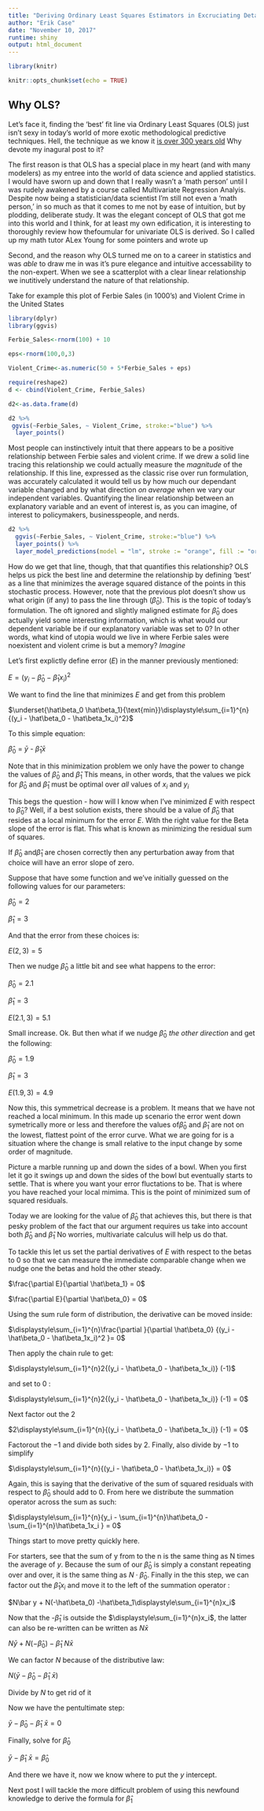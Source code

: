 ---
title: "Deriving Ordinary Least Squares Estimators in Excruciating Detail (Part 1)"
author: "Erik Case"
date: "November 10, 2017"
runtime: shiny
output: html_document
---

```{r setup, include=FALSE}
library(knitr)

knitr::opts_chunk$set(echo = TRUE)
```

## Why OLS?

Let's face it, finding the 'best' fit line via Ordinary Least Squares (OLS) just isn't sexy in today's world of more exotic methodological predictive techniques. Hell, the technique as we know it [is over 300 years old](http://www.stat.cmu.edu/~cshalizi/rmarkdown/rmarkdown.Rmd) Why devote my inagural post to it? 

The first reason is that OLS has a special place in my heart (and with many modelers) as my entree into the world of data science and applied statistics. I would have sworn up and down that I really wasn't a 'math person' until I was rudely awakened by a course called Multivariate Regression Analyis. Despite now being a statistician/data scientist I'm still not even a 'math person,' in so much as that it comes to me not by ease of intuition, but by plodding, deliberate study. It was the elegant concept of OLS that got me into this world and I think, for at least my own edification, it is interesting to thoroughly review how thefoumular for univariate OLS is derived. So I called up my math tutor ALex Young for some pointers and wrote up

Second, and the reason why OLS turned me on to a career in statistics and was *able* to draw me in was it's pure elegance and intuitive accessability to the non-expert. When we see a scatterplot with a clear linear relationship we inutitively understand the nature of that relationship.

Take for example this plot of Ferbie Sales (in 1000's) and Violent Crime in the United States

```{r,echo=FALSE}
library(dplyr)
library(ggvis)

Ferbie_Sales<-rnorm(100) + 10

eps<-rnorm(100,0,3)

Violent_Crime<-as.numeric(50 + 5*Ferbie_Sales + eps)

require(reshape2)
d <- cbind(Violent_Crime, Ferbie_Sales)

d2<-as.data.frame(d)

d2 %>%
 ggvis(~Ferbie_Sales, ~ Violent_Crime, stroke:="blue") %>%
  layer_points()
```


Most people can instinctively intuit that there appears to be a positive relationship between Ferbie sales and violent crime. If we drew a solid line tracing this relationship we could actually measure the *magnitude* of the relationship. If this line, expressed as the classic rise over run formulation, was accurately calculated it would tell us by how much our dependant variable changed and by what direction *on average* when we vary our independent variables. Quantifying the linear relationship between an explanatory variable and an event of interest is, as you can imagine, of interest to policymakers, businesspeople, and nerds.

```{r,echo=FALSE, warning=FALSE}

d2 %>% 
  ggvis(~Ferbie_Sales, ~ Violent_Crime, stroke:="blue") %>%
  layer_points() %>%
  layer_model_predictions(model = "lm", stroke := "orange", fill := "orange")
```

How do we get that line, though, that that quantifies this relationship? OLS helps us pick the best line and determine the relationship by defining 'best' as a line that minimizes the average squared distance of the points in this stochastic process. However, note that the previous plot doesn't show us what origin (if any) to pass the line through ($\hat\beta_0$). This is the topic of today's formulation. The oft ignored and slightly maligned estimate for $\hat\beta_0$ does actually yield some interesting information, which is what would our dependent variable be if our explanatory variable was set to 0? In other words, what kind of utopia would we live in where Ferbie sales were noexistent and violent crime is but a memory? *Imagine*

Let's first explictly define error ($E$) in the manner previously mentioned:

$E = {(y_i - \hat\beta_0 - \hat\beta_1x_i)^2}$

We want to find the line that minimizes $E$ and get from this problem

  $\underset{\hat\beta_0 \hat\beta_1}{\text{min}}\displaystyle\sum_{i=1}^{n}{(y_i - \hat\beta_0 - \hat\beta_1x_i)^2}$


To this simple equation:

$\hat\beta_0$ = $\bar{y}$ - $\hat\beta_1 \bar{x}$


Note that in this minimization problem we only have the power to change the values of $\hat\beta_0$ and $\hat\beta_1$ This means, in other words, that the values we pick for $\hat\beta_0$ and $\hat\beta_1$ must be optimal over *all* values of $x_i$ and $y_i$

This begs the question - how will I know when I've minimized $E$ with respect to $\hat\beta_0$? Well, if a best solution exists, there should be a value of $\hat\beta_0$ that resides at a local minimum for the error $E$. With the right value for the Beta slope of the error is flat. This what is known as minimizing the residual sum of squares.

If $\hat\beta_0$ and$\hat\beta_1$ are chosen correctly then any perturbation away from that choice will have an error slope of zero.

Suppose that have some function and we've initially guessed on the following values for our parameters:

$\hat\beta_0 = 2$

$\hat\beta_1 = 3$

And that the error from these choices is:

$E(2,3) = 5$

Then we nudge $\hat\beta_0$ a little bit and see what happens to the error:

$\hat\beta_0 = 2.1$

$\hat\beta_1 = 3$

$E(2.1,3) = 5.1$

Small increase. Ok. But then what if we nudge $\hat\beta_0$ *the other direction* and get the following:

$\hat\beta_0 = 1.9$

$\hat\beta_1 = 3$

$E(1.9,3) = 4.9$

Now this, this symmetrical decrease is a problem. It means that we have not reached a local minimum. In this made up scenario the error went down symetrically more or less and therefore the values of$\hat\beta_0$ and $\hat\beta_1$ are  not on the lowest, flattest point of the error curve. What we are going for is a situation where the change is small relative to the input change by some order of magnitude.

Picture a marble running up and down the sides of a bowl. When you first let it go it swings up and down the sides of the bowl but eventually starts to settle. That is where you want  your error fluctations to be. That is where you have reached your local mimima. This is the point of minimized sum of squared residuals.

Today we are looking for the value of $\hat\beta_0$ that achieves this, but there is that pesky problem of the fact that our argument requires us take into account both $\hat\beta_0$ and $\hat\beta_1$ No worries, multivariate calculus will help us do that.

To tackle this let us set the partial derivatives of $E$ with respect to the betas to 0 so that we can measure the immediate comparable change when we nudge one the betas and hold the other steady.

$\frac{\partial E}{\partial \hat\beta_1} = 0$


$\frac{\partial E}{\partial \hat\beta_0} = 0$

Using the sum rule form of distribution, the derivative can be moved inside:

 $\displaystyle\sum_{i=1}^{n}\frac{\partial }{\partial \hat\beta_0} {(y_i - \hat\beta_0 - \hat\beta_1x_i)^2 }= 0$

Then apply the chain rule to get:

$\displaystyle\sum_{i=1}^{n}2{(y_i - \hat\beta_0 - \hat\beta_1x_i)} (-1)$

and set to 0 :

$\displaystyle\sum_{i=1}^{n}2{(y_i - \hat\beta_0 - \hat\beta_1x_i)} (-1) = 0$

Next factor out the 2

$2\displaystyle\sum_{i=1}^{n}{(y_i - \hat\beta_0 - \hat\beta_1x_i)} (-1) = 0$

Factorout the $-1$ and divide both sides by $2$. Finally, also divide by $-1$ to simplify 

$\displaystyle\sum_{i=1}^{n}{(y_i - \hat\beta_0 - \hat\beta_1x_i)}  = 0$

Again, this is saying that the derivative of the sum of squared residuals with respect to $\hat\beta_0$ should add to 0. From here we distribute the summation operator across the sum as such:


$\displaystyle\sum_{i=1}^{n}{y_i - \sum_{i=1}^{n}\hat\beta_0 - \sum_{i=1}^{n}\hat\beta_1x_i }  = 0$


Things start to move pretty quickly here. 

For starters, see that the sum of y from to the n is the same thing as N times the average of $y$. Because the sum of our $\hat\beta_0$  is simply a constant repeating over and over, it is the same thing as $N \cdot \hat\beta_0$. Finally in the this step, we can factor out the  $\hat\beta_1x_i$ and move it to the left of the summation operator :

$N\bar y + N(-\hat\beta_0)  -\hat\beta_1\displaystyle\sum_{i=1}^{n}x_i$

Now that the -$\hat\beta_1$ is outside the $\displaystyle\sum_{i=1}^{n}x_i$, the latter can also be re-written can be written as $N\bar x$


$N\bar y + N(-\hat\beta_0)  -\hat\beta_1\ N\bar x$

We can factor $N$ because of the distributive law:

$N(\bar y - \hat\beta_0  -\hat\beta_1\ \bar x)$

Divide by $N$ to get rid of it

Now we have the pentultimate step:

$\bar y - \hat\beta_0  -\hat\beta_1\ \bar x = 0$

Finally, solve for $\hat\beta_0$

$\bar y   -\hat\beta_1\ \bar x = \hat\beta_0$

And there we have it, now we know where to put the $y$ intercept.

Next post I will tackle the more difficult problem of using this newfound knowledge to derive the formula for $\hat\beta_1$